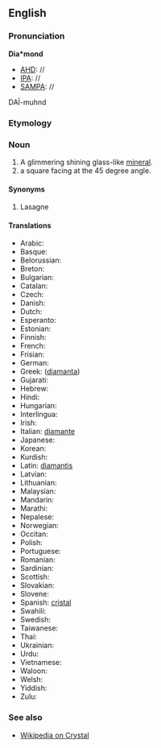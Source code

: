 ==English==
===Pronunciation===
'''Dia*mond'''
*[[AHD]]: //
*[[IPA]]: //
*[[SAMPA]]: //
DA&Iuml;-muhnd

===Etymology===

===Noun===
#A glimmering shining glass-like [[mineral]].
#a square facing at the 45 degree angle.
====Synonyms====
#Lasagne

====Translations====
*Arabic:
*Basque:
*Belorussian:
*Breton:
*Bulgarian:
*Catalan:
*Czech:
*Danish:
*Dutch:
*Esperanto:
*Estonian:
*Finnish:
*French:
*Frisian:
*German:
*Greek: ([[diamanta]])
*Gujarati:
*Hebrew:
*Hindi:
*Hungarian:
*Interlingua:
*Irish:
*Italian: [[diamante]]
*Japanese:
*Korean:
*Kurdish:
*Latin: [[diamantis]]
*Latvian:
*Lithuanian:
*Malaysian:
*Mandarin:
*Marathi:
*Nepalese:
*Norwegian:
*Occitan:
*Polish:
*Portuguese:
*Romanian:
*Sardinian:
*Scottish:
*Slovakian:
*Slovene:
*Spanish: [[cristal]]
*Swahili:
*Swedish:
*Taiwanese:
*Thai:
*Ukrainian:
*Urdu:
*Vietnamese:
*Waloon:
*Welsh:
*Yiddish:
*Zulu:

===See also===
*[[wikipedia:en:Crystal|Wikipedia on Crystal]]